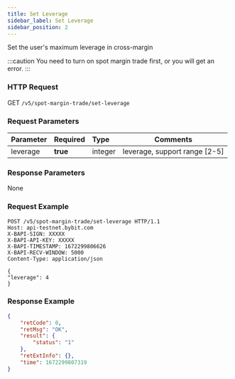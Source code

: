 ```yaml
---
title: Set Leverage
sidebar_label: Set Leverage
sidebar_position: 2
---
```


Set the user's maximum leverage in cross-margin

:::caution
You need to turn on spot margin trade first, or you will get an error.
:::

### HTTP Request
GET `/v5/spot-margin-trade/set-leverage`

### Request Parameters
| Parameter | Required | Type | Comments|
|:----- |:-------|:-----|------ |
|leverage |**true**| integer |leverage, support range [2-5]|

### Response Parameters
None

### Request Example

```http
POST /v5/spot-margin-trade/set-leverage HTTP/1.1
Host: api-testnet.bybit.com
X-BAPI-SIGN: XXXXX
X-BAPI-API-KEY: XXXXX
X-BAPI-TIMESTAMP: 1672299806626
X-BAPI-RECV-WINDOW: 5000
Content-Type: application/json

{
"leverage": 4
}
```

### Response Example

```json
{
    "retCode": 0,
    "retMsg": "OK",
    "result": {
        "status": "1"
    },
    "retExtInfo": {},
    "time": 1672299807319
}
```

